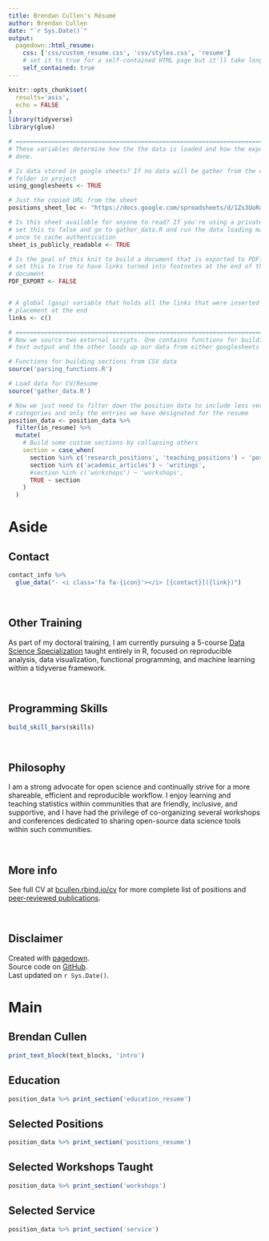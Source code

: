 ```yaml
---
title: Brendan Cullen's Résumé
author: Brendan Cullen
date: "`r Sys.Date()`"
output:
  pagedown::html_resume:
    css: ['css/custom_resume.css', 'css/styles.css', 'resume']
    # set it to true for a self-contained HTML page but it'll take longer to render
    self_contained: true
---
```



```r
knitr::opts_chunk$set(
  results='asis', 
  echo = FALSE
)
library(tidyverse)
library(glue)

# ======================================================================
# These variables determine how the the data is loaded and how the exports are
# done.

# Is data stored in google sheets? If no data will be gather from the csvs/
# folder in project
using_googlesheets <- TRUE

# Just the copied URL from the sheet
positions_sheet_loc <- "https://docs.google.com/spreadsheets/d/1Zs3UoRaZEXoNiX-RFWNHTnr5KL8SCB_e-bik5mftt-k/"

# Is this sheet available for anyone to read? If you're using a private sheet
# set this to false and go to gather_data.R and run the data loading manually
# once to cache authentication
sheet_is_publicly_readable <- TRUE

# Is the goal of this knit to build a document that is exported to PDF? If so
# set this to true to have links turned into footnotes at the end of the
# document
PDF_EXPORT <- FALSE


# A global (gasp) variable that holds all the links that were inserted for
# placement at the end
links <- c()

# ======================================================================
# Now we source two external scripts. One contains functions for building the
# text output and the other loads up our data from either googlesheets or csvs

# Functions for building sections from CSV data
source('parsing_functions.R') 

# Load data for CV/Resume
source('gather_data.R')

# Now we just need to filter down the position data to include less verbose
# categories and only the entries we have designated for the resume
position_data <- position_data %>% 
  filter(in_resume) %>% 
  mutate(
    # Build some custom sections by collapsing others
    section = case_when(
      section %in% c('research_positions', 'teaching_positions') ~ 'positions', 
      section %in% c('academic_articles') ~ 'writings',
      #section %in% c('workshops') ~ 'workshops',
      TRUE ~ section
    )
  ) 
```



Aside
================================================================================


Contact <i class="fa fa-address-book"></i> {#contact}
--------------------------------------------------------------------------------

```r
contact_info %>% 
  glue_data("- <i class='fa fa-{icon}'></i> [{contact}]({link})")
```

<br>

Other Training <i class="fa fa-chalkboard-teacher"></i> {#training}
--------------------------------------------------------------------------------

As part of my doctoral training, I am currently pursuing a 5-course [Data Science Specialization](https://github.com/uo-datasci-specialization) taught entirely in R, focused on reproducible analysis, data visualization, functional programming, and machine learning within a tidyverse framework.

<br>

Programming Skills <i class="fa fa-terminal"></i> {#skills}
--------------------------------------------------------------------------------

```r
build_skill_bars(skills)
```

<br>

Philosophy <i class="fa fa-lightbulb"></i> {#philosophy}
--------------------------------------------------------------------------------

I am a strong advocate for open science and continually strive for a more shareable, efficient and reproducible workflow. I enjoy learning and teaching statistics within communities that are friendly, inclusive, and supportive, and I have had the privilege of co-organizing several workshops and conferences dedicated to sharing open-source data science tools within such communities.

<br>

More info <i class="fa fa-info-circle"></i> {#more-info}
--------------------------------------------------------------------------------

See full CV at [bcullen.rbind.io/cv](https://bcullen.rbind.io/cv/index.html) for more complete list of positions and [peer-reviewed publications](https://scholar.google.com/citations?user=02RYe4UAAAAJ&hl=en).

<br> 

Disclaimer {#disclaimer}
--------------------------------------------------------------------------------

Created with [pagedown](https://github.com/rstudio/pagedown). 
<br>Source code on [GitHub](https://github.com/brendanhcullen/bcullen/tree/master/static/cv). <i class="fa fa-github"></i> 
<br>Last updated on `r Sys.Date()`.


<!-- ```{r} -->
<!-- RESUME_PDF_LOC <- "https://github.com/brendanhcullen/bcullen/raw/master/static/cv/cullen_resume.pdf" -->
<!-- glue("[<i class='fas fa-download'></i> Download a PDF copy]({RESUME_PDF_LOC})") -->
<!-- ``` -->


Main
================================================================================

Brendan Cullen {#title}
--------------------------------------------------------------------------------

```r
print_text_block(text_blocks, 'intro')
```



Education {data-icon=graduation-cap data-concise=true}
--------------------------------------------------------------------------------

```r
position_data %>% print_section('education_resume')
```



Selected Positions {data-icon=suitcase}
--------------------------------------------------------------------------------

```r
position_data %>% print_section('positions_resume')
```


Selected Workshops Taught {data-icon=code-branch}
--------------------------------------------------------------------------------

```r
position_data %>% print_section('workshops')
```


Selected Service {data-icon=hands-helping}
--------------------------------------------------------------------------------

```r
position_data %>% print_section('service')
```


